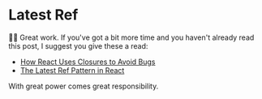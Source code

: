 # Latest Ref

👨‍💼 Great work. If you've got a bit more time and you haven't already read this
post, I suggest you give these a read:

- [How React Uses Closures to Avoid Bugs](https://epicreact.dev/how-react-uses-closures-to-avoid-bugs)
- [The Latest Ref Pattern in React](https://epicreact.dev/the-latest-ref-pattern-in-react)

With great power comes great responsibility.
